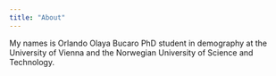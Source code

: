 ```yaml
---
title: "About"
---
```


My names is Orlando Olaya Bucaro PhD student in demography at the University of Vienna and the Norwegian University of Science and Technology.

